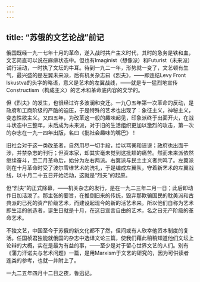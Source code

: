 ```yaml
---
---
---
```

title: “苏俄的文艺论战”前记
---



俄国既经一九一七年十月的革命，遂入战时共产主义时代，其时的急务是铁和血，文艺简直可以说在麻痹状态中。但也有Imaginist（想像派）和Futurist（未来派）试行活动，一时执了文坛的牛耳。待到一九二一年，形势就一变了，文艺顿有生气，最兴盛的是左翼未来派，后有机关杂志曰《烈夫》，——即连结Levy Front Iskustva的头字的略语，意义是艺术的左翼战线，——就是专一猛烈地宣传Constructism（构成主义）的艺术和革命底内容的文学的。

但《烈夫》的发生，也很经过许多波澜和变迁。一九〇五年第一次革命的反动，是政府和工商阶级的严酷的迫压，于是特殊的艺术也出现了：象征主义，神秘主义，变态性欲主义。又四五年，为改革这一般的趣味起见，印象派终于出面开火，在战斗状态中三整年，末后成为未来派，对于旧的生活组织更加以激烈的攻击，第一次的杂志在一九一四年出版，名曰《批社会趣味的嘴巴》！

旧社会对于这一类改革者，自然用尽一切手段，给以骂詈和诬谤；政府也出面干涉，并禁杂志的刊行；但资本家，却其实毫未觉到这批颊的痛苦。然而未来派依然继续奋斗，至二月革命后，始分为左右两派。右翼派与民主主义者共鸣了。左翼派则在十月革命时受了波尔雪维艺术的洗礼，于是编成左翼队，守着新艺术的左翼战线，以十月二十五日开始活动，这就是“烈夫”的起原。

但“烈夫”的正式除幕，——机关杂志的发行，是在一九二三年二月一日；此后即动作日加活泼了。那主张的要旨，在推倒旧来的传统，毁弃那欺骗国民的耽美派和古典派的已死的资产阶级艺术，而建设起现今的新的活艺术来。所以他们自称为艺术即生活的创造者，诞生日就是十月，在这日宣言自由的艺术，名之曰无产阶级的革命艺术。

不独文艺，中国至今于苏俄的新文化都不了然，但间或有人欣幸他资本制度的复活。任国桢君独能就俄国的杂志中选译文论三篇，使我们藉此稍稍知道他们文坛上论辩的大概，实在是最为有益的事，——至少是对于留心世界文艺的人们。别有《蒲力汗诺夫与艺术问题》一篇，是用Marxism于文艺的研究的，因为可供读者连类的参考，也就一并附上了。

一九二五年四月十二日之夜，鲁迅记。